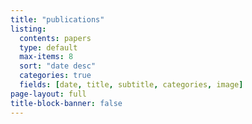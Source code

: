 ```yaml
---
title: "publications"
listing: 
  contents: papers
  type: default
  max-items: 8
  sort: "date desc"
  categories: true
  fields: [date, title, subtitle, categories, image]
page-layout: full
title-block-banner: false
---
```

